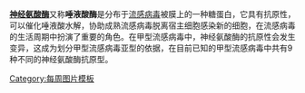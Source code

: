 '''[[神经氨酸酶]]'''又称'''唾液酸酶'''是分布于[[流感病毒]]被膜上的一种糖蛋白，它具有抗原性，可以催化唾液酸水解，协助成熟流感病毒脱离宿主细胞感染新的细胞，在流感病毒的生活周期中扮演了重要的角色。在甲型流感病毒中，神经氨酸酶的抗原性会发生变异，这成为划分甲型流感病毒亚型的依据，在目前已知的甲型流感病毒中共有9种不同的神经氨酸酶抗原型。
<noinclude>[[Category:每周图片模板]]</noinclude>